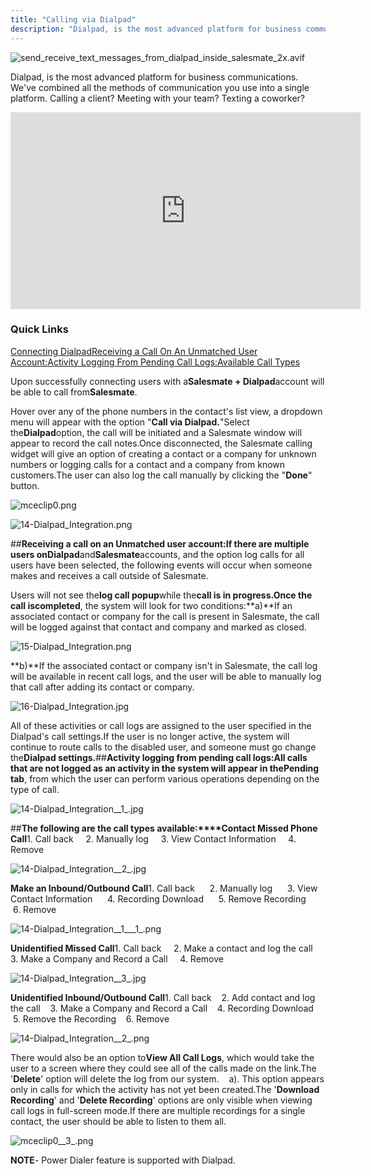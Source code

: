 ```yaml
---
title: "Calling via Dialpad"
description: "Dialpad, is the most advanced platform for business communications. We've combined all the methods of communication you use into a single platform. Ca..."
---
```


![send_receive_text_messages_from_dialpad_inside_salesmate_2x.avif](./images/14-Dialpad-Integration-1-1.png)

Dialpad, is the most advanced platform for business communications. We've combined all the methods of communication you use into a single platform. Calling a client? Meeting with your team? Texting a coworker?

<iframe
  width="560"
  height="315"
  src="https://www.youtube.com/embed/ZMS_lDkEWz8"
  title="YouTube video"
  frameborder="0"
  allow="accelerometer; autoplay; clipboard-write; encrypted-media; gyroscope; picture-in-picture; web-share"
  allowfullscreen
></iframe>

### Quick Links

[Connecting Dialpad](https://support.salesmate.io/hc/en-us/articles/6421925275929-Built-in-Calling-Texting-using-Dialpad-Integration)[Receiving a Call On An Unmatched User Account:](https://support.salesmate.io/hc/en-us/articles/9333549016857-Calling-via-Dialpad#h_01GAQA5EMWD0MWCVJYA27TJG52)[Activity Logging From Pending Call Logs:](https://support.salesmate.io/hc/en-us/articles/9333549016857-Calling-via-Dialpad#h_01GAQA5Q1MCH3387D4TVZ7NEEF)[Available Call Types](https://support.salesmate.io/hc/en-us/articles/9333549016857-Calling-via-Dialpad#h_01GAQA5ZRRBNHGZBJM8H27WDDB)

Upon successfully connecting users with a**Salesmate + Dialpad**account will be able to call from**Salesmate**.

Hover over any of the phone numbers in the contact's list view, a dropdown menu will appear with the option "**Call via Dialpad.**"Select the**Dialpad**option, the call will be initiated and a Salesmate window will appear to record the call notes.Once disconnected, the Salesmate calling widget will give an option of creating a contact or a company for unknown numbers or logging calls for a contact and a company from known customers.The user can also log the call manually by clicking the "**Done**" button.

![mceclip0.png](./images/mceclip0-3.png)

![14-Dialpad_Integration.png](./images/14-Dialpad-Integration-1.jpg)

##**Receiving a call on an Unmatched user account:**If there are multiple users on**Dialpad**and**Salesmate**accounts, and the option log calls for all users have been selected, the following events will occur when someone makes and receives a call outside of Salesmate.

Users will not see the**log call popup**while the**call is in progress.**Once the call is**completed**, the system will look for two conditions:**a)**If an associated contact or company for the call is present in Salesmate, the call will be logged against that contact and company and marked as closed.

![15-Dialpad_Integration.png](./images/14-Dialpad-Integration-2.jpg)

**b)**If the associated contact or company isn't in Salesmate, the call log will be available in recent call logs, and the user will be able to manually log that call after adding its contact or company.

![16-Dialpad_Integration.jpg](./images/14-Dialpad-Integration-2.png)

All of these activities or call logs are assigned to the user specified in the Dialpad's call settings.If the user is no longer active, the system will continue to route calls to the disabled user, and someone must go change the**Dialpad settings.**##**Activity logging from pending call logs:**All calls that are not logged as an activity in the system will appear in the**Pending tab**, from which the user can perform various operations depending on the type of call.

![14-Dialpad_Integration__1_.jpg](./images/14-Dialpad-Integration-1.jpg)

##**The following are the call types available:****Contact Missed Phone Call**1. Call back
    2. Manually log
    3. View Contact Information
    4. Remove

![14-Dialpad_Integration__2_.jpg](./images/14-Dialpad-Integration-2.jpg)

**Make an Inbound/Outbound Call**1. Call back
     2. Manually log
     3. View Contact Information
     4. Recording Download
     5. Remove Recording
     6. Remove

![14-Dialpad_Integration__1___1_.png](./images/14-Dialpad-Integration-1-1.png)

**Unidentified Missed Call**1. Call back
    2. Make a contact and log the call
    3. Make a Company and Record a Call
    4. Remove

![14-Dialpad_Integration__3_.jpg](./images/14-Dialpad-Integration-3.jpg)

**Unidentified Inbound/Outbound Call**1. Call back
   2. Add contact and log the call
   3. Make a Company and Record a Call
   4. Recording Download
   5. Remove the Recording
   6. Remove

![14-Dialpad_Integration__2_.png](./images/14-Dialpad-Integration-2.png)

There would also be an option to**View All Call Logs**, which would take the user to a screen where they could see all of the calls made on the link.The '**Delete**' option will delete the log from our system.
   a). This option appears only in calls for which the activity has not yet been created.The '**Download Recording**' and '**Delete Recording**' options are only visible when viewing call logs in full-screen mode.If there are multiple recordings for a single contact, the user should be able to listen to them all.

![mceclip0__3_.png](./images/mceclip0-3-2.png)

**NOTE**- Power Dialer feature is supported with Dialpad.
